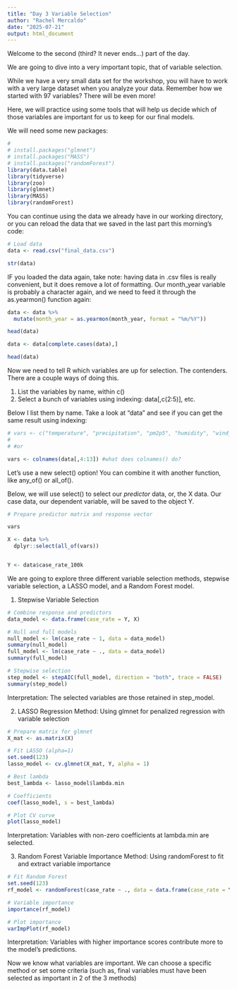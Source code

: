 ```yaml
---
title: "Day 3 Variable Selection"
author: "Rachel Mercaldo"
date: "2025-07-21"
output: html_document
---
```


Welcome to the second (third? It never ends...) part of the day.

We are going to dive into a very important topic, that of variable selection.

While we have a very small data set for the workshop, you will have to work with a very large dataset when you analyze your data. Remember how we started with 97 variables? There will be even more! 

Here, we will practice using some tools that will help us decide which of those variables are important for us to keep for our final models. 

We will need some new packages:
```r
# 
# install.packages("glmnet")
# install.packages("MASS")
# install.packages("randomForest")
library(data.table)
library(tidyverse)
library(zoo)
library(glmnet)
library(MASS)
library(randomForest)

```


You can continue using the data we already have in our working directory, or you can reload the data that we saved in the last part this morning's code:

```r
# Load data
data <- read.csv("final_data.csv")

str(data)
```


IF you loaded the data again, take note: having data in .csv files is really convenient, but it does remove a lot of formatting. Our month_year variable is probably a character again, and we need to feed it through the as.yearmon() function again:

```r
data <- data %>%
  mutate(month_year = as.yearmon(month_year, format = "%m/%Y")) 

head(data)

data <- data[complete.cases(data),]

head(data)
```

Now we need to tell R which variables are up for selection. The contenders. There are a couple ways of doing this. 

1. List the variables by name, within c()
2. Select a bunch of variables using indexing: data[,c(2:5)], etc.

Below I list them by name. Take a look at "data" and see if you can get the same result using indexing:

```r
# vars <- c("temperature", "precipitation", "pm2p5", "humidity", "wind_speed", "lag_temperature") #etc
# 
# #or

vars <- colnames(data[,4:13]) #what does colnames() do?

```

Let's use a new select() option! You can combine it with another function, like any_of() or all_of(). 

Below, we will use select() to select our *predictor* data, or, the X data. Our case data, our dependent variable, will be saved to the object Y.

```r
# Prepare predictor matrix and response vector

vars 

X <- data %>% 
  dplyr::select(all_of(vars)) 


Y <- data$case_rate_100k
```

We are going to explore three different variable selection methods, stepwise variable selection, a LASSO model, and a Random Forest model.


1. Stepwise Variable Selection
```r
# Combine response and predictors
data_model <- data.frame(case_rate = Y, X)

# Null and full models
null_model <- lm(case_rate ~ 1, data = data_model)
summary(null_model)
full_model <- lm(case_rate ~ ., data = data_model)
summary(full_model)

# Stepwise selection
step_model <- stepAIC(full_model, direction = "both", trace = FALSE)
summary(step_model)

```

Interpretation: The selected variables are those retained in step_model.

2. LASSO Regression
Method: Using glmnet for penalized regression with variable selection

```r
# Prepare matrix for glmnet
X_mat <- as.matrix(X)

# Fit LASSO (alpha=1)
set.seed(123)
lasso_model <- cv.glmnet(X_mat, Y, alpha = 1)

# Best lambda
best_lambda <- lasso_model$lambda.min

# Coefficients
coef(lasso_model, s = best_lambda)

# Plot CV curve
plot(lasso_model)
```

Interpretation:
Variables with non-zero coefficients at lambda.min are selected.

3. Random Forest Variable Importance
Method: Using randomForest to fit and extract variable importance

```r
# Fit Random Forest
set.seed(123)
rf_model <- randomForest(case_rate ~ ., data = data.frame(case_rate = Y, X), importance=TRUE)

# Variable importance
importance(rf_model)

# Plot importance
varImpPlot(rf_model)
```

Interpretation:
Variables with higher importance scores contribute more to the model's predictions.


Now we know what variables are important. We can choose a specific method or set some criteria (such as, final variables must have been selected as important in 2 of the 3 methods) 
